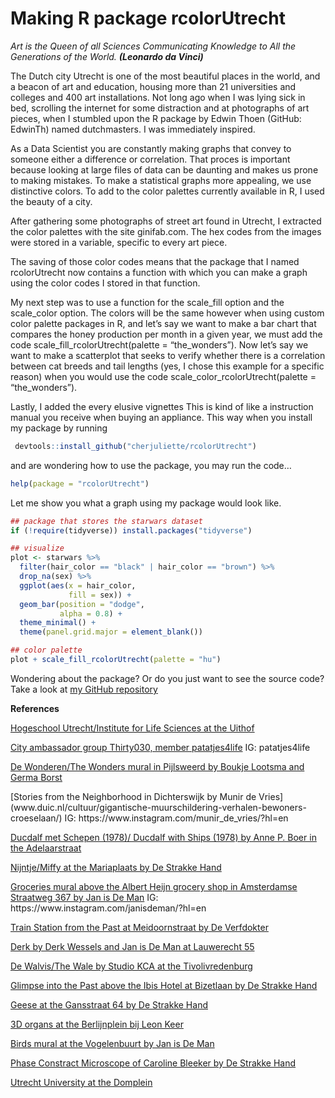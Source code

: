 # Making R package rcolorUtrecht

*Art is the Queen of all Sciences Communicating Knowledge to All the Generations of the World.* ***(Leonardo da Vinci)***

The Dutch city Utrecht is one of the most beautiful places in the world, and a beacon of art and education, housing more than 21 universities and colleges and 400 art installations. Not long ago when I was lying sick in bed, scrolling the internet for some distraction and at photographs of art pieces, when I stumbled upon the R package by Edwin Thoen (GitHub: EdwinTh) named dutchmasters. I was immediately inspired.

As a Data Scientist you are constantly making graphs that convey to someone either a difference or correlation. That proces is important because looking at large files of data can be daunting and makes us prone to making mistakes. To make a statistical graphs more appealing, we use distinctive colors. To add to the color palettes currently available in R, I used the beauty of a city. 

After gathering some photographs of street art found in Utrecht, I extracted the color palettes with the site ginifab.com. The hex codes from the images were stored in a variable, specific to every art piece.

The saving of those color codes means that the package that I named rcolorUtrecht now contains a function with which you can make a graph using the color codes I stored in that function.

My next step was to use a function for the scale_fill option and the scale_color option. The colors will be the same however when using custom color palette packages in R, and let's say we want to make a bar chart that compares the honey production per month in a given year, we must add the code scale_fill_rcolorUtrecht(palette = "the_wonders").
Now let's say we want to make a scatterplot that seeks to verify whether there is a correlation between cat breeds and tail lengths (yes, I chose this example for a specific reason) when you would use the code scale_color_rcolorUtrecht(palette = "the_wonders"). 

Lastly, I added the every elusive vignettes
This is kind of like a instruction manual you receive when buying an appliance. This way when you install my package by running 

```r
 devtools::install_github("cherjuliette/rcolorUtrecht") 
```

and are wondering how to use the package, you may run the code...
```r
help(package = "rcolorUtrecht") 
```

Let me show you what a graph using my package would look like.
```r
## package that stores the starwars dataset
if (!require(tidyverse)) install.packages("tidyverse")

## visualize
plot <- starwars %>% 
  filter(hair_color == "black" | hair_color == "brown") %>% 
  drop_na(sex) %>% 
  ggplot(aes(x = hair_color,
             fill = sex)) +
  geom_bar(position = "dodge",
           alpha = 0.8) +
  theme_minimal() +
  theme(panel.grid.major = element_blank())

## color palette
plot + scale_fill_rcolorUtrecht(palette = "hu")
```

Wondering about the package? Or do you just want to see the source code? Take a look at [my GitHub repository](https://github.com/cherjuliette/rcolorUtrecht)

**References**

[Hogeschool Utrecht/Institute for Life Sciences at the Uithof](https://www.internationalhu.com/campus-utrecht-science-park)

[City ambassador group Thirty030, member patatjes4life](https://thirty030.nl/vankastjenaarcanvasje-3/)
    IG: patatjes4life

[De Wonderen/The Wonders mural in Pijlsweerd by Boukje Lootsma and Germa Borst](http://www.muurschilderingenplus.nl/sprookjes-van-de-21ste-eeuw-muurschilderingen/#lightbox[auto_group1]/8/)

[Stories from the Neighborhood in Dichterswijk by Munir de Vries] (www.duic.nl/cultuur/gigantische-muurschildering-verhalen-bewoners-croeselaan/)
IG: https://www.instagram.com/munir_de_vries/?hl=en

[Ducdalf met Schepen (1978)/ Ducdalf with Ships (1978) by Anne P. Boer in the Adelaarstraat](https://www.kunstinopenbareruimte-utrecht.nl/kunstwerken/schepen-met-ducdalf)

[Nijntje/Miffy at the Mariaplaats by De Strakke Hand](https://www.destrakkehand.nl/nijntje-museum)

[Groceries mural above the Albert Heijn grocery shop in Amsterdamse Straatweg 367 by Jan is De Man](https://girlswanderlust.com/exploring-street-art-in-utrecht/)
IG: https://www.instagram.com/janisdeman/?hl=en

[Train Station from the Past at Meidoornstraat by De Verfdokter](https://www.verfdokter.com/)

[Derk by Derk Wessels and Jan is De Man at Lauwerecht 55](https://www.instagram.com/janisdeman/?hl=en)

[De Walvis/The Wale by Studio KCA at the Tivolivredenburg](https://www.uu.nl/organisatie/faculteit-recht-economie-bestuur-en-organisatie/samenwerking-en-samenleving/skyscraper)

[Glimpse into the Past above the Ibis Hotel at Bizetlaan by De Strakke Hand](https://www.duic.nl/algemeen/muurschildering-geeft-doorkijkje-naar-historisch-den-hommel/)

[Geese at the Gansstraat 64 by De Strakke Hand](https://www.destrakkehand.nl/)

[3D organs at the Berlijnplein bij Leon Keer](https://www.instagram.com/leonkeer/)

[Birds mural at the Vogelenbuurt by Jan is De Man](https://www.instagram.com/janisdeman/?hl=en)

[Phase Constract Microscope of Caroline Bleeker by De Strakke Hand](https://streetartcities.com/cities/utrecht/markers/40184)

[Utrecht University at the Domplein](https://www.youtube.com/watch?v=QmkkKRwrqZk)

